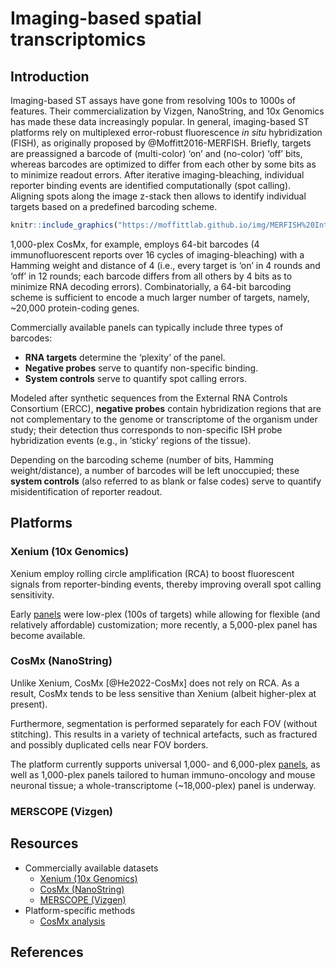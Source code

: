 # Imaging-based spatial transcriptomics {#sec-img-imaging-based-st}

## Introduction

Imaging-based ST assays have gone from resolving 100s to 1000s of features.
Their commercialization by Vizgen, NanoString, and 10x Genomics has made these data increasingly popular. 
In general, imaging-based ST platforms rely on multiplexed error-robust fluorescence *in situ* hybridization (FISH), as originally proposed by @Moffitt2016-MERFISH.
Briefly, targets are preassigned a barcode of (multi-color) 'on' and (no-color) 'off' bits, whereas barcodes are optimized to differ from each other by some bits as to minimize readout errors.
After iterative imaging-bleaching, individual reporter binding events are identified computationally (spot calling).
Aligning spots along the image z-stack then allows to identify individual targets based on a predefined barcoding scheme.

```r
knitr::include_graphics("https://moffittlab.github.io/img/MERFISH%20Introduction-01.png")
```

::: {.callout-note collapse="true" title="high-plex barcoding"}
1,000-plex CosMx, for example, employs 64-bit barcodes (4 immunofluorescent reports over 16 cycles of imaging-bleaching) with a Hamming weight and distance of 4 (i.e., every target is 'on' in 4 rounds and 'off' in 12 rounds; each barcode differs from all others by 4 bits as to minimize RNA decoding errors).
Combinatorially, a 64-bit barcoding scheme is sufficient to encode a much larger number of targets, namely, ~20,000 protein-coding genes.
:::

Commercially available panels can typically include three types of barcodes:

- **RNA targets** determine the 'plexity' of the panel.
- **Negative probes** serve to quantify non-specific binding.
- **System controls** serve to quantify spot calling errors.

::: {.callout-note collapse="true" title="non-RNA targets"}
Modeled after synthetic sequences from the External RNA Controls Consortium (ERCC), **negative probes** contain hybridization regions that are not complementary to the genome or transcriptome of the organism under study; their detection thus corresponds to non-specific ISH probe hybridization events (e.g., in 'sticky' regions of the tissue). 

Depending on the barcoding scheme (number of bits, Hamming weight/distance), a number of barcodes will be left unoccupied; these **system controls** (also referred to as blank or false codes) serve to quantify misidentification of reporter readout.
:::

## Platforms

### Xenium (10x Genomics)

Xenium employ rolling circle amplification (RCA) to boost fluorescent signals from reporter-binding events, thereby improving overall spot calling sensitivity.

Early [panels](https://www.10xgenomics.com/products/xenium-panels) were low-plex (100s of targets) while allowing for flexible (and relatively affordable) customization; more recently, a 5,000-plex panel has become available.

### CosMx (NanoString)

Unlike Xenium, CosMx [@He2022-CosMx] does not rely on RCA.
As a result, CosMx tends to be less sensitive than Xenium (albeit higher-plex at present).

Furthermore, segmentation is performed separately for each FOV (without stitching).
This results in a variety of technical artefacts, such as fractured and possibly duplicated cells near FOV borders.

The platform currently supports universal 1,000- and 6,000-plex [panels](https://nanostring.com/products/cosmx-spatial-molecular-imager/cosmx-rna-assays), as well as 1,000-plex panels tailored to human immuno-oncology and mouse neuronal tissue; a whole-transcriptome (~18,000-plex) panel is underway.

### MERSCOPE (Vizgen)

## Resources

- Commercially available datasets
  - [Xenium (10x Genomics)](https://www.10xgenomics.com/datasets)
  - [CosMx (NanoString)](https://nanostring.com/products/cosmx-spatial-molecular-imager/ffpe-dataset/)
  - [MERSCOPE (Vizgen)](https://vizgen.com/data-release-program)
- Platform-specific methods
  - [CosMx analysis](https://nanostring-biostats.github.io/CosMx-Analysis-Scratch-Space)
  
## References {.unnumbered}
